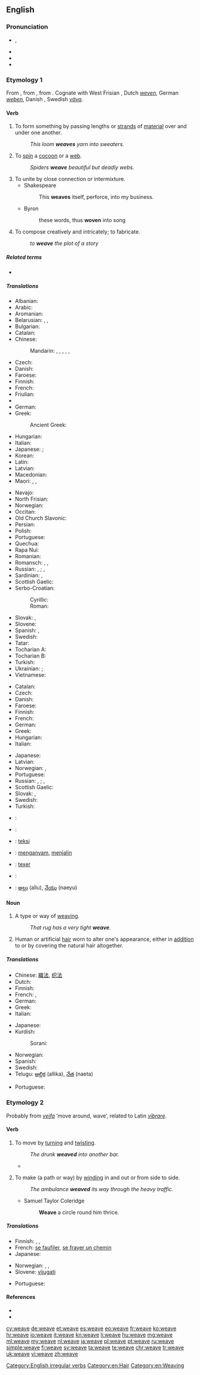 ==English==

===Pronunciation===
* {{enPR|wēv}}, {{IPA|/wiːv/}}
* {{audio|en-us-weave.ogg|Audio (US)}}
* {{rhymes|iːv}}
* {{homophones|lang=en|we've}}

===Etymology 1===
From {{etyl|ang|en}} {{term|wefan||lang=ang}}, from {{etyl|gem-pro|en}} {{term/t|gem-pro|*webaną}}, from {{etyl|ine-pro|en}} {{term/t|ine-pro|*webʰ-||to weave, braid}}. Cognate with West Frisian {{term|weve|lang=fy}}, Dutch ''[[weven]]'', German ''[[weben]]'', Danish {{term|væve|lang=da}}, Swedish ''[[väva]]''.

====Verb====
{{en-verb|weaves|weaving|wove|woven}}

# To form something by passing lengths or [[strand]]s of [[material]] over and under one another.
#: ''This loom '''weaves''' yarn into sweaters.''
# To [[spin]] a [[cocoon]] or a [[web]].
#: ''Spiders '''weave''' beautiful but deadly webs.''
# To unite by close connection or intermixture.
#* Shakespeare
#*: This '''weaves''' itself, perforce, into my business.
#* Byron
#*: these words, thus '''woven''' into song
# To compose creatively and intricately; to fabricate.
#: ''to '''weave''' the plot of a story''

=====Related terms=====
* {{l|en|web}}

=====Translations=====
{{trans-top|to form something by passing strands of material over and under one another}}
* Albanian: {{t|sq|thur}}
* Arabic: {{t|ar|نسج|tr=násaja|sc=Arab}}
* Aromanian: {{t|rup|tsas}}
* Belarusian: {{t|be|ткаць|tr=tkacʹ|sc=Cyrl}} {{impf}}, {{t|be|плесці|tr=pljésci|sc=Cyrl}} {{impf}}, {{t|be|сплесці|tr=spljésci|sc=Cyrl}} {{pf.}}
* Bulgarian: {{t+|bg|тъка|tr=tǎka|sc=Cyrl}}
* Catalan: {{t+|ca|teixir}}
* Chinese:
*: Mandarin: {{t|cmn|編織|sc=Hani}}, {{t+|cmn|编织|tr=biānzhī|sc=Hani}}, {{t+|cmn|織|sc=Hani}}, {{t+|cmn|织|tr=zhī|sc=Hani}}, {{t+|cmn|編|sc=Hani}}, {{t+|cmn|编|tr=biān|sc=Hani}}
* Czech: {{t|cs|tkát}}
* Danish: {{t+|da|væve}}
* Faroese: {{t|fo|veva}}
* Finnish: {{t+|fi|kutoa}}
* French: {{t+|fr|tisser}}
* Friulian: {{t|fur|tiessi}}
* {{trreq|ka}}
* German: {{t+|de|weben}}
* Greek: {{t+|el|υφαίνω}}
*: Ancient Greek: {{t|grc|ὑφαίνω|tr=huphainō}}
* Hungarian: {{t+|hu|sző}}
* Italian: {{t+|it|tessere}}
* Japanese: {{qualifier|rough yarns such as a sweater}} {{t|ja|編む|tr=[[あむ]], amu}}; {{qualifier|fine yarns such as fabric or cloth}} {{t+|ja|織る|tr=[[おる]], oru}}
* Korean: {{t+|ko|짜다|tr=jjada|sc=Kore}}
* Latin: {{t|la|texo}}
* Latvian: {{t|lv|aust}}
* Macedonian: {{t|mk|тка́е|sc=Cyrl}}
* Maori: {{t|mi|raranga}}, {{t|mi|rangaranga}}, {{t|mi|whatu}}
{{trans-mid}}
* Navajo: {{t|nv|adeeshtłʼóół}}
* North Frisian: {{qualifier|Mooring dialect}} {{t|frr|weewe}}
* Norwegian: {{t+|no|veve}}
* Occitan: {{t+|oc|téisser}}
* Old Church Slavonic: {{t|cu|тъкати|tr=tŭkati|sc=Cyrs}}
* Persian: {{t+|fa|بافتن|tr=bâftan}}
* Polish: {{t+|pl|tkać}}
* Portuguese: {{t+|pt|tecer}}
* Quechua: {{t|qu|away}}
* Rapa Nui: {{t|rap|hatu}}
* Romanian: {{t|ro|țese}}
* Romansch: {{t|rm|taisser}}, {{t|rm|teisser}}, {{t|rm|tesser}}
* Russian: {{t+|ru|ткать|tr=tkatʹ}} {{impf}}, {{t+|ru|соткать|tr=sotkátʹ}} {{pf.}}; {{t+|ru|плести|tr=plestí}} {{impf}}, {{t+|ru|сплести|tr=splestí}} {{pf.}}
* Sardinian: {{t|sc|tèssere}}, {{t|sc|tèssiri}}
* Scottish Gaelic: {{t|gd|figh}}
* Serbo-Croatian:
*: Cyrillic: {{t|sh|тка̏ти|sc=Cyrl}}
*: Roman: {{t|sh|tkȁti}}
* Slovak: {{t|sk|tkať}}, {{t|sk|prepletať}}
* Slovene: {{t|sl|tkati}}
* Spanish: {{t+|es|tejer}}, {{t|es|entretejer}}
* Swedish: {{t+|sv|väva}}
* Tatar: {{t|tt|тукырга|tr=tuqırğa|sc=Cyrl}}
* Tocharian A: {{t|xto|wäp-}}
* Tocharian B: {{t|txb|wāp-}}
* Turkish: {{t+|tr|dokumak}}
* Ukrainian: {{t|uk|ткати|tr=tkáty|sc=Cyrl}} {{impf}}; {{t|uk|плести|tr=plestý|sc=Cyrl}} {{impf}}
* Vietnamese: {{t+|vi|dệt}}
{{trans-bottom}}

{{trans-top|to spin a cocoon or a web}}
* Catalan: {{t+|ca|teixir}}
* Czech: {{t|cs|tkát}}
* Danish: {{t|da|spinde}}
* Faroese: {{t|fo|spinna}}
* Finnish: {{t+|fi|kutoa}}
* French: {{t+|fr|tisser}}
* German: {{t+|de|weben}}
* Greek: {{t+|el|υφαίνω}}
* Hungarian: {{t+|hu|sző}}
* Italian: {{t+|it|tessere}}
{{trans-mid}}
* Japanese: {{t|ja|張る|tr=[[はる]], haru}}
* Latvian: {{t|lv|aust}}
* Norwegian: {{t+|no|veve}}, {{t|no|spinne}}
* Portuguese: {{t+|pt|tecer}}
* Russian: {{t+|ru|ткать|tr=tkatʹ}} {{impf}}, {{t+|ru|соткать|tr=sotkátʹ}} {{pf.}}; {{t+|ru|плести|tr=plestí}} {{impf}}, {{t+|ru|сплести|tr=splestí}} {{pf.}}
* Scottish Gaelic: {{t|gd|figh}}
* Slovak: {{t|sk|tkať}}, {{t|sk|pliesť}}
* Swedish: {{t+|sv|spinna}}
* Turkish: {{t+|tr|dokumak}}
{{trans-bottom}}

{{checktrans-top}}
* {{ttbc|sq}}: {{t|sq|end}}
* {{ttbc|nl}}: {{t+|nl|weven}}
* {{ttbc|eo}}: [[teksi]]
{{trans-mid}}
* {{ttbc|id}}: [[anyam|menganyam]], [[jalin|menjalin]]
* {{ttbc|ia}}: [[texer]]
* {{ttbc|sl}}: {{t+|sl|plesti}}
* {{ttbc|te}}: [[అల్లు]] (allu), [[నేయు]] (naeyu)
{{trans-bottom}}

====Noun====
{{en-noun}}

# A type or way of [[weaving]].
#: ''That rug has a very tight '''weave'''.''
# Human or artificial [[hair]] worn to alter one's appearance, either in [[addition]] to or by covering the natural hair altogether.

=====Translations=====
{{trans-top|a type or way of weaving}}
* Chinese: [[織法]], [[织法]]
* Dutch: {{t+|nl|weefsel|n}}
* Finnish: {{t+|fi|kudos}}
* French: {{t+|fr|armure|f}}, {{t+|fr|tissu|m}}
* German: {{t|de|Webart|f}}
* Greek: {{t+|el|ύφανση|f}}
* Italian: {{t+|it|tessuto|m}}
{{trans-mid}}
* Japanese: {{t|ja|編み方|tr=ami-kata}}
* Kurdish:
*: Sorani: {{t+|ku|چنین|sc=ku-Arab}}
* Norwegian: {{t|no|vev|m|f}}
* Spanish: {{t+|es|armadura}}
* Swedish: {{t+|sv|väv|c}}
* Telugu: [[అల్లిక]] (allika), [[నేత]] (naeta)
{{trans-bottom}}

{{trans-top|human or artificial hair worn}}
* Portuguese: {{t|pt|aplique|m}}
{{trans-mid}}
{{trans-bottom}}

===Etymology 2===
Probably from {{etyl|non|en}} ''[[veifa]]'' ‘move around, wave’, related to Latin ''[[vibrare]]''.

====Verb====
{{en-verb|weav|es}}

# {{context|intransitive|lang=en}} To move by [[turn]]ing and [[twist]]ing.
#: ''The drunk '''weaved''' into another bar.''
#* {{quote-news
|year=2011
|date=January 15
|author=Saj Chowdhury
|title=Man City 4 - 3 Wolves
|work=BBC
|url=http://news.bbc.co.uk/sport2/hi/football/eng_prem/9357962.stm
|page=
|passage=Tevez picked up a throw-in from the right, tip-toed his way into the area and '''weaved''' past three Wolves challenges before slotting in to display why, of all City's multi-million pound buys, he remains their most important player. }}
# {{context|transitive|lang=en}} To make (a path or way) by [[wind]]ing in and out or from side to side.
#: ''The ambulance '''weaved''' its way through the heavy traffic.''
#* Samuel Taylor Coleridge
#*: '''Weave''' a circle round him thrice.

=====Translations=====
{{trans-top|to weave}}
* Finnish: {{t|fi|mutkitella}}, {{t|fi|kiemurrella}}, {{t|fi|puikkelehtia}}
* French: [[se faufiler]], [[se frayer un chemin]]
* Japanese: {{t+|ja|縫う|tr=nuu}}
{{trans-mid}}
* Norwegian: {{t|no|kjøre sikksakk}}, {{t|no|traversere}}, {{t|no|sno seg gjennom}}
* Slovene: [[vijugati]]
{{trans-bottom}}

{{trans-top|to make (a path or way) by winding in and out or from side to side}}
* Portuguese: {{t+|pt|costurar}}
{{trans-mid}}
{{trans-bottom}}

====References====
* {{R:Century 1911}}
* {{R:Webster 1913}}

[[Category:English irregular verbs]]
[[Category:en:Hair]]
[[Category:en:Weaving]]

[[cy:weave]]
[[de:weave]]
[[et:weave]]
[[es:weave]]
[[eo:weave]]
[[fr:weave]]
[[ko:weave]]
[[hr:weave]]
[[io:weave]]
[[it:weave]]
[[kn:weave]]
[[li:weave]]
[[hu:weave]]
[[mg:weave]]
[[ml:weave]]
[[my:weave]]
[[nl:weave]]
[[ja:weave]]
[[pl:weave]]
[[pt:weave]]
[[ru:weave]]
[[simple:weave]]
[[fi:weave]]
[[sv:weave]]
[[ta:weave]]
[[te:weave]]
[[chr:weave]]
[[tr:weave]]
[[uk:weave]]
[[vi:weave]]
[[zh:weave]]